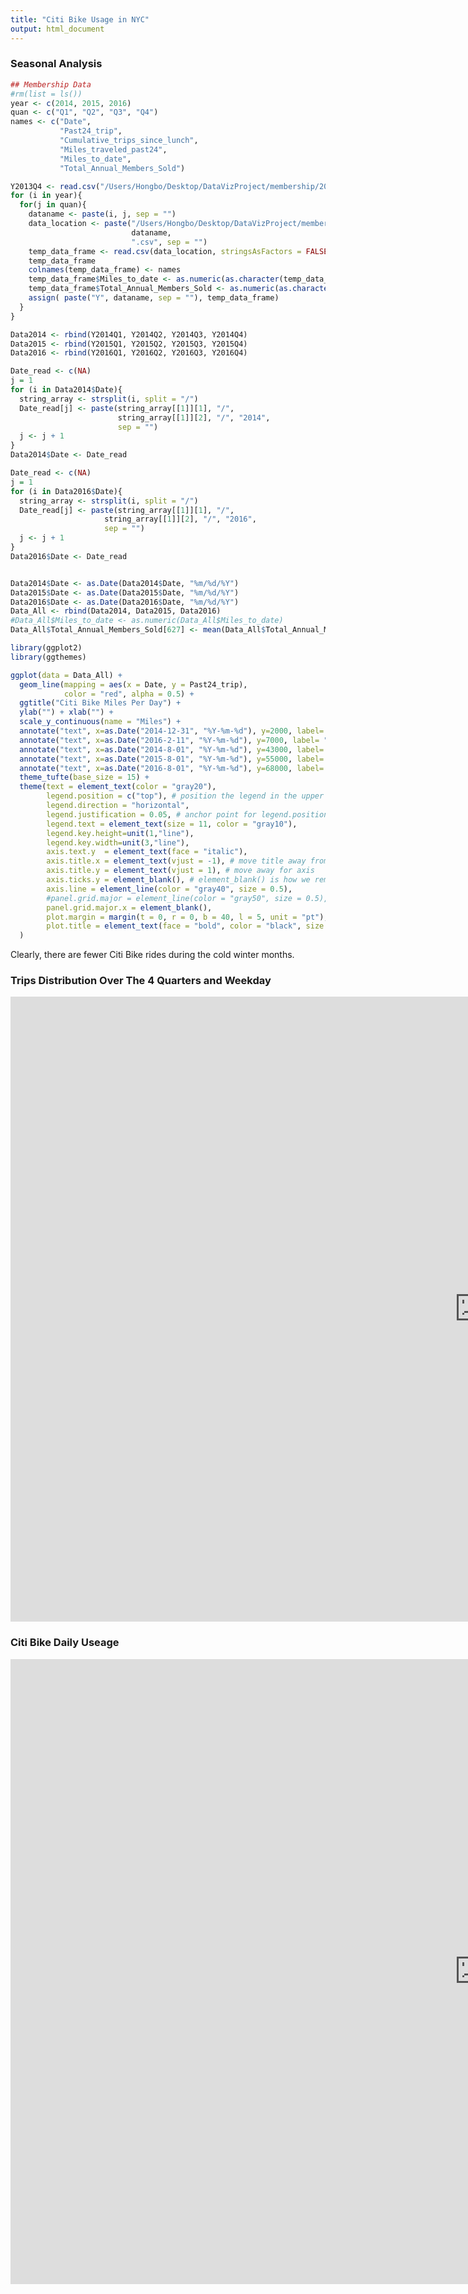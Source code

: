 ```yaml
---
title: "Citi Bike Usage in NYC"
output: html_document
---
```

### Seasonal Analysis
```r
## Membership Data
#rm(list = ls())
year <- c(2014, 2015, 2016)
quan <- c("Q1", "Q2", "Q3", "Q4")
names <- c("Date", 
           "Past24_trip",
           "Cumulative_trips_since_lunch",
           "Miles_traveled_past24",
           "Miles_to_date",
           "Total_Annual_Members_Sold")

Y2013Q4 <- read.csv("/Users/Hongbo/Desktop/DataVizProject/membership/2013Q4.csv")
for (i in year){
  for(j in quan){
    dataname <- paste(i, j, sep = "")
    data_location <- paste("/Users/Hongbo/Desktop/DataVizProject/membership/", 
                           dataname, 
                           ".csv", sep = "")
    temp_data_frame <- read.csv(data_location, stringsAsFactors = FALSE)[, c(1:6)]
    temp_data_frame
    colnames(temp_data_frame) <- names
    temp_data_frame$Miles_to_date <- as.numeric(as.character(temp_data_frame$Miles_to_date))
    temp_data_frame$Total_Annual_Members_Sold <- as.numeric(as.character(temp_data_frame$Total_Annual_Members_Sold))
    assign( paste("Y", dataname, sep = ""), temp_data_frame)
  }
}

Data2014 <- rbind(Y2014Q1, Y2014Q2, Y2014Q3, Y2014Q4)
Data2015 <- rbind(Y2015Q1, Y2015Q2, Y2015Q3, Y2015Q4)
Data2016 <- rbind(Y2016Q1, Y2016Q2, Y2016Q3, Y2016Q4)

Date_read <- c(NA)
j = 1
for (i in Data2014$Date){
  string_array <- strsplit(i, split = "/")
  Date_read[j] <- paste(string_array[[1]][1], "/",
                        string_array[[1]][2], "/", "2014",
                        sep = "")
  j <- j + 1
}
Data2014$Date <- Date_read

Date_read <- c(NA)
j = 1
for (i in Data2016$Date){
  string_array <- strsplit(i, split = "/")
  Date_read[j] <- paste(string_array[[1]][1], "/",
                     string_array[[1]][2], "/", "2016",
                     sep = "")
  j <- j + 1
}
Data2016$Date <- Date_read


Data2014$Date <- as.Date(Data2014$Date, "%m/%d/%Y")
Data2015$Date <- as.Date(Data2015$Date, "%m/%d/%Y")
Data2016$Date <- as.Date(Data2016$Date, "%m/%d/%Y")
Data_All <- rbind(Data2014, Data2015, Data2016)
#Data_All$Miles_to_date <- as.numeric(Data_All$Miles_to_date)
Data_All$Total_Annual_Members_Sold[627] <- mean(Data_All$Total_Annual_Members_Sold[-627])

library(ggplot2)
library(ggthemes)

ggplot(data = Data_All) + 
  geom_line(mapping = aes(x = Date, y = Past24_trip), 
            color = "red", alpha = 0.5) +
  ggtitle("Citi Bike Miles Per Day") +
  ylab("") + xlab("") +
  scale_y_continuous(name = "Miles") +
  annotate("text", x=as.Date("2014-12-31", "%Y-%m-%d"), y=2000, label= "Winter", size = 5) + 
  annotate("text", x=as.Date("2016-2-11", "%Y-%m-%d"), y=7000, label= "Winter", size = 5) + 
  annotate("text", x=as.Date("2014-8-01", "%Y-%m-%d"), y=43000, label= "Summer", size = 5) + 
  annotate("text", x=as.Date("2015-8-01", "%Y-%m-%d"), y=55000, label= "Summer", size = 5) +
  annotate("text", x=as.Date("2016-8-01", "%Y-%m-%d"), y=68000, label= "Summer", size = 5) +
  theme_tufte(base_size = 15) + 
  theme(text = element_text(color = "gray20"),
        legend.position = c("top"), # position the legend in the upper left 
        legend.direction = "horizontal",
        legend.justification = 0.05, # anchor point for legend.position.
        legend.text = element_text(size = 11, color = "gray10"),
        legend.key.height=unit(1,"line"),
        legend.key.width=unit(3,"line"),
        axis.text.y  = element_text(face = "italic"),
        axis.title.x = element_text(vjust = -1), # move title away from axis
        axis.title.y = element_text(vjust = 1), # move away for axis
        axis.ticks.y = element_blank(), # element_blank() is how we remove elements
        axis.line = element_line(color = "gray40", size = 0.5),
        #panel.grid.major = element_line(color = "gray50", size = 0.5),
        panel.grid.major.x = element_blank(),
        plot.margin = margin(t = 0, r = 0, b = 40, l = 5, unit = "pt"),
        plot.title = element_text(face = "bold", color = "black", size = 18)
  )
```

Clearly, there are fewer Citi Bike rides during the cold winter months. 

### Trips Distribution Over The 4 Quarters and Weekday

<iframe src = "https://nd2506.shinyapps.io/shiny1/" style = "border:none; width:1500px; height:1000px"></iframe>



### Citi Bike Daily Useage

<iframe src = "https://nd2506.shinyapps.io/shiny2/" style = "border:none; width:1500px; height:1000px"></iframe>

